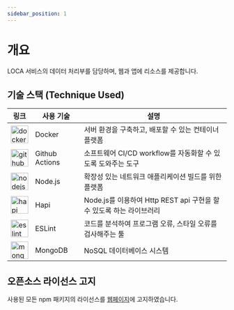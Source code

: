 ```yaml
---
sidebar_position: 1
---
```


# 개요

LOCA 서비스의 데이터 처리부를 담당하며, 웹과 앱에 리소스를 제공합니다.

## 기술 스택 (Technique Used)

| 링크                                                                                                                                                                  | 사용 기술      | 설명                                                                 |
| --------------------------------------------------------------------------------------------------------------------------------------------------------------------- | -------------- | -------------------------------------------------------------------- |
| [<img src="https://www.docker.com/sites/default/files/d8/2019-07/vertical-logo-monochromatic.png" alt="docker" width="40" />](https://www.docker.com/)                | Docker         | 서버 환경을 구축하고, 배포할 수 있는 컨테이너 플랫폼                 |
| [<img src="https://github.githubassets.com/images/modules/logos_page/GitHub-Mark.png" alt="github" width="40" />](https://github.com/actions)                         | Github Actions | 소프트웨어 CI/CD workflow를 자동화할 수 있도록 도와주는 도구         |
| [<img src="https://www.seekpng.com/png/full/80-803529_vector-javascript-node-js-jpg-black-and-white.png" alt="nodejs" width="40" />](https://hapi.dev/)               | Node.js        | 확장성 있는 네트워크 애플리케이션 빌드를 위한 플랫폼                 |
| [<img src="https://hapi.dev/img/hapi.svg" alt="hapi" width="40" />](https://hapi.dev/)                                                                                | Hapi           | Node.js를 이용하여 Http REST api 구현을 할 수 있도록 하는 라이브러리 |
| [<img src="https://d33wubrfki0l68.cloudfront.net/204482ca413433c80cd14fe369e2181dd97a2a40/092e2/assets/img/logo.svg" alt="eslint" width="40" />](https://eslint.org/) | ESLint         | 코드를 분석하여 프로그램 오류, 스타일 오류를 검사해주는 툴           |
| [<img src="https://img.icons8.com/color/50/000000/mongodb.png" alt="mongodb" width="40" />](https://www.mongodb.coms/)                                                | MongoDB        | NoSQL 데이터베이스 시스템                                            |

## 오픈소스 라이선스 고지

사용된 모든 npm 패키지의 라이선스를 [웹페이지](/licenses?tech=server)에 고지하였습니다.
